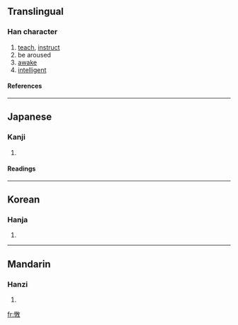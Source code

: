 {{see|斅}}

==Translingual==
===Han character===
{{Han char|rn=66|rad=攴|as=16|sn=20|four=|canj=竹木人大 (HDOK)}}
# [[teach]], [[instruct]]
# be aroused
# [[awake]]
# [[intelligent]]
====References====
{{Han ref|kx=0476.271|hdz=80022.190|uh=6586|ud=25990}}
----
==Japanese==
===Kanji===
{{ja-kanji|grade=|rs=攴16}}
# {{defn|Japanese}} 
====Readings====
{{ja-readings|on=[[こう]] (kō), [[ぎょう]] (gyō), [[かく]] (kaku), [[がく]] (gaku)|kun=[[おしえる]] (oshieru)}}
----
==Korean==
===Hanja===
{{ko-hanja|hangeul=효|eumhun=|rv=hyo|mr=hyo|y=hyo}}
# {{defn|Korean}}
----
==Mandarin==
===Hanzi===
{{cmn-hanzi|pin=[[jiǎo]] (jiao3), [[xiào]] (xiao4)|wg=chiao<sup>3</sup>, hsiao<sup>4</sup>}}
# {{defn|Mandarin}}

[[fr:斆]]